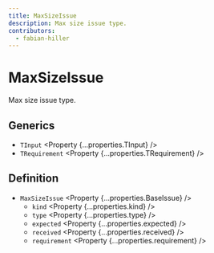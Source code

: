 ```yaml
---
title: MaxSizeIssue
description: Max size issue type.
contributors:
  - fabian-hiller
---
```



# MaxSizeIssue

Max size issue type.

## Generics

- `TInput` <Property {...properties.TInput} />
- `TRequirement` <Property {...properties.TRequirement} />

## Definition

- `MaxSizeIssue` <Property {...properties.BaseIssue} />
  - `kind` <Property {...properties.kind} />
  - `type` <Property {...properties.type} />
  - `expected` <Property {...properties.expected} />
  - `received` <Property {...properties.received} />
  - `requirement` <Property {...properties.requirement} />
